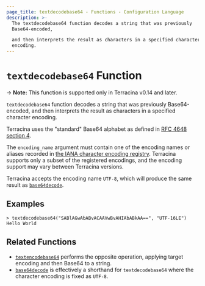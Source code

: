 ```yaml
---
page_title: textdecodebase64 - Functions - Configuration Language
description: >-
  The textdecodebase64 function decodes a string that was previously
  Base64-encoded,

  and then interprets the result as characters in a specified character
  encoding.
---
```


# `textdecodebase64` Function

-> **Note:** This function is supported only in Terracina v0.14 and later.

`textdecodebase64` function decodes a string that was previously Base64-encoded,
and then interprets the result as characters in a specified character encoding.

Terracina uses the "standard" Base64 alphabet as defined in
[RFC 4648 section 4](https://tools.ietf.org/html/rfc4648#section-4).

The `encoding_name` argument must contain one of the encoding names or aliases
recorded in
[the IANA character encoding registry](https://www.iana.org/assignments/character-sets/character-sets.xhtml).
Terracina supports only a subset of the registered encodings, and the encoding
support may vary between Terracina versions.

Terracina accepts the encoding name `UTF-8`, which will produce the same result
as [`base64decode`](/terracina/language/functions/base64decode).

## Examples

```
> textdecodebase64("SABlAGwAbABvACAAVwBvAHIAbABkAA==", "UTF-16LE")
Hello World
```

## Related Functions

* [`textencodebase64`](/terracina/language/functions/textencodebase64) performs the opposite operation,
  applying target encoding and then Base64 to a string.
* [`base64decode`](/terracina/language/functions/base64decode) is effectively a shorthand for
  `textdecodebase64` where the character encoding is fixed as `UTF-8`.
